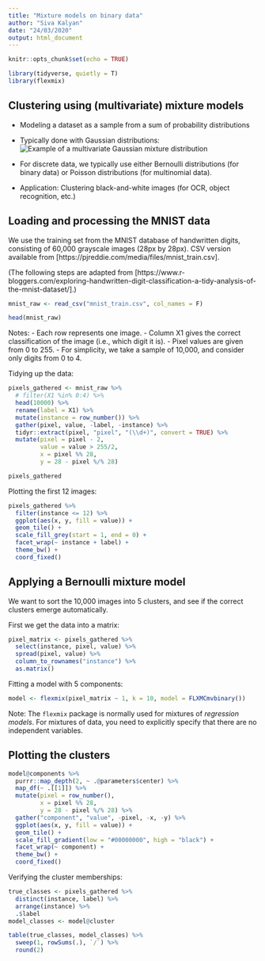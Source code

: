 ```yaml
---
title: "Mixture models on binary data"
author: "Siva Kalyan"
date: "24/03/2020"
output: html_document
---
```


```r
knitr::opts_chunk$set(echo = TRUE)

library(tidyverse, quietly = T)
library(flexmix)
```

## Clustering using (multivariate) mixture models

- Modeling a dataset as a sample from a sum of probability distributions
- Typically done with Gaussian distributions:
![Example of a multivariate Gaussian mixture distribution](https://www.researchgate.net/profile/Esben_Budtz-Jorgensen/publication/226422703/figure/fig10/AS:668282050854913@1536342265128/plotmixff-coldarkblue-orange-2-component-Gaussian-Mixture-Model-fit-of-Old_W640.jpg)

- For discrete data, we typically use either Bernoulli distributions (for binary data) or Poisson distributions (for multinomial data).
- Application: Clustering black-and-white images (for OCR, object recognition, etc.)

## Loading and processing the MNIST data

We use the training set from the MNIST database of handwritten digits, consisting of 60,000 grayscale images (28px by 28px). CSV version available from [https://pjreddie.com/media/files/mnist_train.csv].

(The following steps are adapted from [https://www.r-bloggers.com/exploring-handwritten-digit-classification-a-tidy-analysis-of-the-mnist-dataset/].)

```r
mnist_raw <- read_csv("mnist_train.csv", col_names = F)

head(mnist_raw)
```
Notes:
- Each row represents one image.
- Column X1 gives the correct classification of the image (i.e., which digit it is).
- Pixel values are given from 0 to 255.
- For simplicity, we take a sample of 10,000, and consider only digits from 0 to 4.

Tidying up the data:

```r
pixels_gathered <- mnist_raw %>%
  # filter(X1 %in% 0:4) %>% 
  head(10000) %>%
  rename(label = X1) %>%
  mutate(instance = row_number()) %>%
  gather(pixel, value, -label, -instance) %>%
  tidyr::extract(pixel, "pixel", "(\\d+)", convert = TRUE) %>%
  mutate(pixel = pixel - 2,
         value = value > 255/2,
         x = pixel %% 28,
         y = 28 - pixel %/% 28)

pixels_gathered
```

Plotting the first 12 images:

```r
pixels_gathered %>%
  filter(instance <= 12) %>%
  ggplot(aes(x, y, fill = value)) +
  geom_tile() +
  scale_fill_grey(start = 1, end = 0) +
  facet_wrap(~ instance + label) +
  theme_bw() +
  coord_fixed()
```

## Applying a Bernoulli mixture model
We want to sort the 10,000 images into 5 clusters, and see if the correct clusters emerge automatically.

First we get the data into a matrix:

```r
pixel_matrix <- pixels_gathered %>% 
  select(instance, pixel, value) %>% 
  spread(pixel, value) %>% 
  column_to_rownames("instance") %>% 
  as.matrix()
```

Fitting a model with 5 components:

```r
model <- flexmix(pixel_matrix ~ 1, k = 10, model = FLXMCmvbinary())
```

Note: The `flexmix` package is normally used for mixtures of *regression models*. For mixtures of data, you need to explicitly specify that there are no independent variables.

## Plotting the clusters

```r
model@components %>% 
  purrr::map_depth(2, ~ .@parameters$center) %>% 
  map_df(~ .[[1]]) %>% 
  mutate(pixel = row_number(),
         x = pixel %% 28,
         y = 28 - pixel %/% 28) %>% 
  gather("component", "value", -pixel, -x, -y) %>% 
  ggplot(aes(x, y, fill = value)) +
  geom_tile() +
  scale_fill_gradient(low = "#00000000", high = "black") +
  facet_wrap(~ component) +
  theme_bw() +
  coord_fixed()
```

Verifying the cluster memberships:
```r
true_classes <- pixels_gathered %>% 
  distinct(instance, label) %>% 
  arrange(instance) %>% 
  .$label
model_classes <- model@cluster

table(true_classes, model_classes) %>% 
  sweep(1, rowSums(.), `/`) %>% 
  round(2)
```

